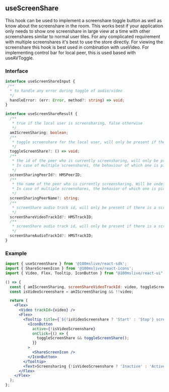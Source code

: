## useScreenShare

This hook can be used to implement a screenshare toggle button as well as know about the screenshare in the room.
This works best if your application only needs to show one screenshare in large view at a time with other screenshares
similar to normal user tiles.
For any complicated requirement with multiple screenshares it's best to use the store directly.
For viewing the screenshare this hook is best used in combination with useVideo.
For implementing control bar for local peer, this is used based with useAVToggle.


### Interface

```ts
interface useScreenShareInput {
 /**
  * to handle any error during toggle of audio/video
  */
  handleError: (err: Error, method?: string) => void;
}
```

```ts
interface useScreenShareResult {
  /**
   * true if the local user is screensharing, false otherwise
   */
  amIScreenSharing: boolean;
  /**
   * toggle screenshare for the local user, will only be present if the user has the permission to toggle
   */
  toggleScreenShare?: () => void;
  /**
   * the id of the peer who is currently screensharing, will only be present if there is a screenshare in the room.
   * In case of multiple screenshares, the behaviour of which one is picked is not defined.
   */
  screenSharingPeerId?: HMSPeerID;
  /**
   * the name of the peer who is currently screensharing. Will be undefined if no one is sharing the screen.
   * In case of multiple screenshares, the behavior of which one is picked is not defined.
   */
  screenSharingPeerName?: string;
  /**
   * screenShare audio track id, will only be present if there is a screenshare with video track
   */
  screenShareVideoTrackId?: HMSTrackID;
  /**
   * screenShare audio track id, will only be present if there is a screenshare with audio track
   */
  screenShareAudioTrackId?: HMSTrackID;
}
```

### Example

<Story id="hooks-usescreenshare--use-screen-share" />

```jsx
import { useScreenShare } from '@100mslive/react-sdk';
import { ShareScreenIcon } from '@100mslive/react-icons';
import { Video, Flex, Tooltip, IconButton } from "@100mslive/react-ui"

() => {
  const { amIScreenSharing, screenShareVideoTrackId: video, toggleScreenShare } = useScreenShare();
  const isVideoScreenshare = amIScreenSharing && !!video;

  return (
    <Flex>
      <Video trackId={video} />
      <Flex>
        <Tooltip title={`${!isVideoScreenshare ? 'Start' : 'Stop'} screen sharing`}>
          <IconButton
            active={!isVideoScreenshare}
            onClick={() => {
              toggleScreenShare && toggleScreenShare();
            }}
          >
            <ShareScreenIcon />
          </IconButton>
        </Tooltip>
        <Text>Screensharing {!isVideoScreenshare ? 'Inactive' : 'Active'}</Text>
      </Flex>
    </Flex>
  );
};
```